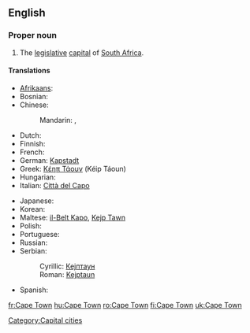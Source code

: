 ==English==
{{wikipedia}}

===Proper noun===
{{en-proper noun}}

# The [[legislative]] [[capital]] of [[South Africa]].

====Translations====
{{trans-top|legislative capital of South Africa}}
* [[Afrikaans]]: {{t|af|Kaapstad|n}}
* Bosnian: {{t-|bs|Kejptaun|m}}
* Chinese:
*: Mandarin: {{t|zh|開普敦|sc=Hani}}, {{t|zh|开普敦|tr=Kāipǔdūn|sc=Hani}}
* Dutch: {{t+|nl|Kaapstad|n}}
* Finnish: {{t+|fi|Kapkaupunki}}
* French: {{t+|fr|Le Cap|m}}
* German: [[Kapstadt]]
* Greek: [[Κέηπ Τάουν]] (Kéip Táoun) {{n}}
* Hungarian: {{t+|hu|Fokváros}}
* Italian: [[Città del Capo]] {{f}}
{{trans-mid}}
* Japanese: {{t|ja|ケープタウン|tr=Kēputaun|sc=Jpan}}
* Korean: {{t|ko|케이프타운|tr=Keipeutaun|sc=Kore}}
* Maltese: [[il-Belt Kapo]], [[Kejp Tawn]]
* Polish: {{t+|pl|Kapsztad|m}}
* Portuguese: {{t+|pt|Cidade do Cabo}}
* Russian: {{t|ru|Кейптаун|m|tr=Kejptáun, Kéjptaun}}
* Serbian:
*: Cyrillic: [[Кејптаун#Serbian|Кејптаун]] {{m}}
*: Roman: [[Kejptaun#Serbian|Kejptaun]] {{m}}
* Spanish: {{t+|es|Ciudad del Cabo}}
{{trans-bottom}}

[[Category:Capital cities]]

[[fr:Cape Town]]
[[hu:Cape Town]]
[[ro:Cape Town]]
[[fi:Cape Town]]
[[uk:Cape Town]]